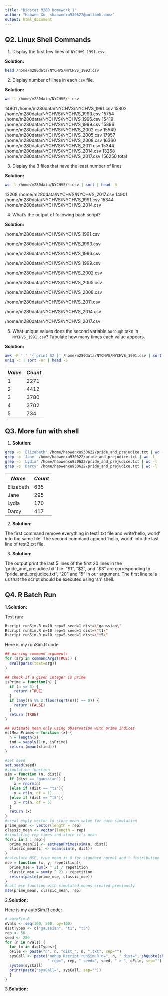 ```yaml
---
title: "Biostat M280 Homework 1"
author: "Haowen Xu  <haowenxu930622@outlook.com>"
output: html_document
---
```


## Q2. Linux Shell Commands

1. Display the first few lines of `NYCHVS_1991.csv`.

**Solution:**
```bash
head /home/m280data/NYCHVS/NYCHVS_1993.csv
```

2. Display number of lines in each `csv` file.

**Solution:**

```bash
wc -l /home/m280data/NYCHVS/*.csv
```

14901 /home/m280data/NYCHVS/NYCHVS_1991.csv
15802 /home/m280data/NYCHVS/NYCHVS_1993.csv
15754 /home/m280data/NYCHVS/NYCHVS_1996.csv
15419 /home/m280data/NYCHVS/NYCHVS_1999.csv
15896 /home/m280data/NYCHVS/NYCHVS_2002.csv
15549 /home/m280data/NYCHVS/NYCHVS_2005.csv
17957 /home/m280data/NYCHVS/NYCHVS_2008.csv
16360 /home/m280data/NYCHVS/NYCHVS_2011.csv
15344 /home/m280data/NYCHVS/NYCHVS_2014.csv
13268 /home/m280data/NYCHVS/NYCHVS_2017.csv
156250 total

3. Display the 3 files that have the least number of lines

**Solution:**

```bash
wc -l /home/m280data/NYCHVS/*.csv | sort | head -3
```

13268 /home/m280data/NYCHVS/NYCHVS_2017.csv
14901 /home/m280data/NYCHVS/NYCHVS_1991.csv
15344 /home/m280data/NYCHVS/NYCHVS_2014.csv

4. What's the output of following bash script?

**Solution:**

/home/m280data/NYCHVS/NYCHVS_1991.csv

/home/m280data/NYCHVS/NYCHVS_1993.csv

/home/m280data/NYCHVS/NYCHVS_1996.csv

/home/m280data/NYCHVS/NYCHVS_1999.csv

/home/m280data/NYCHVS/NYCHVS_2002.csv

/home/m280data/NYCHVS/NYCHVS_2005.csv

/home/m280data/NYCHVS/NYCHVS_2008.csv

/home/m280data/NYCHVS/NYCHVS_2011.csv

/home/m280data/NYCHVS/NYCHVS_2014.csv

/home/m280data/NYCHVS/NYCHVS_2017.csv

5. What unique values does the second variable `borough` take in
`NYCHVS_1991.csv`? Tabulate how many times each value appears.

**Solution:**

```bash
awk -F ',' '{ print $2 }' /home/m280data/NYCHVS/NYCHVS_1991.csv | sort | 
uniq -c | sort -nr | head -5
```
| $Value$ | $Count$ |
|-----|----------|
| 1 | 2271 |
| 2 | 4412 |
| 3 | 3780 |
| 4 | 3702 |
| 5 | 734  |


## Q3. More fun with shell

1. **Solution:**

```bash
grep -o 'Elizabeth' /home/haowenxu930622/pride_and_prejudice.txt | wc -l
grep -o 'Jane' /home/haowenxu930622/pride_and_prejudice.txt | wc -l
grep -o 'Lydia' /home/haowenxu930622/pride_and_prejudice.txt | wc -l
grep -o 'Darcy' /home/haowenxu930622/pride_and_prejudice.txt | wc -l
```

| $Name$ | $Count$ |
|-----|----------|
| Elizabeth | 635 |
| Jane | 295 |
| Lydia | 170 |
| Darcy | 417 |

2. **Solution:**

The first command remove everything in test1.txt file and write'hello, world'
into the same file. The second command append 'hello, world' into the last line
of test2.txt file.

3. **Solution:**

The output print the last 5 lines of the first 20 lines in the
'pride_and_prejudice.txt' file. "$1", "$2", and "$3" are corresponding to "pride_and_prejudice.txt", "20" and "5" in our argument.  The first line tells
us that the script should be executed using 'sh' shell.


## Q4. R Batch Run

1.**Solution:**

Test run:
```bash
Rscript runSim.R n=10 rep=5 seed=1 dist=\"gaussian\"
Rscript runSim.R n=10 rep=5 seed=1 dist=\"t1\"
Rscript runSim.R n=10 rep=5 seed=1 dist=\"t5\"
```

Here is my runSim.R code:
```R
## parsing command arguments
for (arg in commandArgs(TRUE)) {
  eval(parse(text=arg))
}

## check if a given integer is prime
isPrime = function(n) {
  if (n <= 3) {
    return (TRUE)
  }
  if (any((n %% 2:floor(sqrt(n))) == 0)) {
    return (FALSE)
  }
  return (TRUE)
}

## estimate mean only using observation with prime indices
estMeanPrimes = function (x) {
  n = length(x)
  ind = sapply(1:n, isPrime)
  return (mean(x[ind]))
}

#set seed
set.seed(seed)
#simulation function
sim = function (n, dist){
  if (dist == "gaussian") {
    x = rnorm(n)
  }else if (dist == "t1"){ 
    x = rt(n, df = 1)
  }else if (dist == "t5"){
    x = rt(n, df = 5)
  }
  return (x)
}
#creat empty vector to store mean value for each simulation
prime_mean <- vector(length = rep)
classic_mean <- vector(length = rep)
#simulating rep times and store it's mean
for(i in 1 : rep){
  prime_mean[i] <- estMeanPrimes(sim(n, dist))
  classic_mean[i] <- mean(sim(n, dist))
}
#calculate MSE, true mean is 0 for standard normal and t distribution
mse = function (x, y, repetition){
  prime_mse = sum(x ^ 2) / repetition
  classic_mse = sum(y ^ 2) / repetition
  return(paste(prime_mse, classic_mse))
}
#call mse function with simulated means created previously
mse(prime_mean, classic_mean, rep)
```
2.**Solution:**

Here is my autoSim.R code:
```R
# autoSim.R
nVals <- seq(100, 500, by=100)
distTypes <- c("gaussian", "t1", "t5")
rep <- 50
seed <- 280
for (n in nVals) {
  for (m in distTypes){
  oFile <- paste("n", n, "dist_", m, ".txt", sep="")
  sysCall <- paste("nohup Rscript runSim.R n=", n, " dist=", shQuote(shQuote(m)),
                   " rep=", rep, " seed=", seed, " > ", oFile, sep="")
  system(sysCall)
  print(paste("sysCall=", sysCall, sep=""))
  }
}
```

3.**Solution:**




